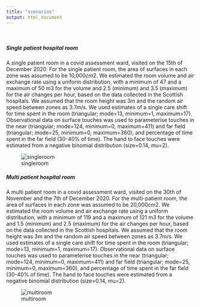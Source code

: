 ```yaml
---
title: "scenarios"
output: html_document
---
```

<br>

##### **Single patient hospital room**

A single patient room in a covid assessment ward, visited on the 15th of December 2020. For the single patient room, the area of surfaces in each zone was assumed to be 10,000cm2. We estimated the room volume and air exchange rate using a uniform distribution, with a minimum of 47 and a maximum of 50 m3 for the volume and 2.5 (minimum) and 3.5 (maximum) for the air changes per hour, based on the data collected in the Scottish hospitals. We assumed that the room height was 3m and the random air speed between zones as 3.7m/s. We used estimates of a single care shift for time spent in the room (triangular; mode=13, minimum=1, maximum=17). Observational data on surface touches was used to parameterise touches in the near (triangular; mode=124, minimum=0, maximum=411) and far field (triangular; mode=25, minimum=0, maximum=360), and percentage of time spent in the far field (30-40% of time). The hand to face touches were estimated from a negative binomial distribution (size=0.14, mu=2). 



![singleroom](singleroom.png)


##### **Multi patient hospital room**

A multi patient room in a covid assessment ward, visited on the 30th of November and the 7th of December 2020. For the multi-patient room, the area of surfaces in each zone was assumed to be 20,000cm2. We estimated the room volume and air exchange rate using a uniform distribution, with a minimum of 119 and a maximum of 121 m3 for the volume and 1.5 (minimum) and 2.5 (maximum) for the air changes per hour, based on the data collected in the Scottish hospitals. We assumed that the room height was 3m and the random air speed between zones as 3.7m/s. We used estimates of a single care shift for time spent in the room (triangular; mode=13, minimum=1, maximum=17). Observational data on surface touches was used to parameterise touches in the near (triangular; mode=124, minimum=0, maximum=411) and far field (triangular; mode=25, minimum=0, maximum=360), and percentage of time spent in the far field (30-40% of time). The hand to face touches were estimated from a negative binomial distribution (size=0.14, mu=2). 


![multiroom](multiroom.png)



